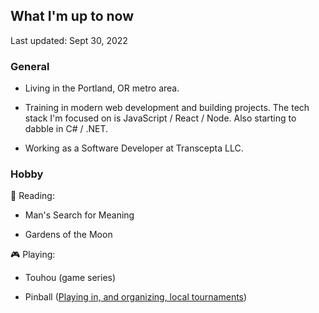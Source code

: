 ## What I'm up to now

<span class="text-sm italic">Last updated: Sept 30, 2022</span>

### General

- Living in the Portland, OR metro area.

- Training in modern web development and building projects. The tech stack I'm focused on is JavaScript / React / Node. Also starting to dabble in C# / .NET.

- Working as a Software Developer at Transcepta LLC.

### Hobby

📖 Reading:

- Man's Search for Meaning

- Gardens of the Moon

🎮 Playing:

- Touhou (game series)

- Pinball ([Playing in, and organizing, local tournaments](https://www.ifpapinball.com/player.php?p=14881))
